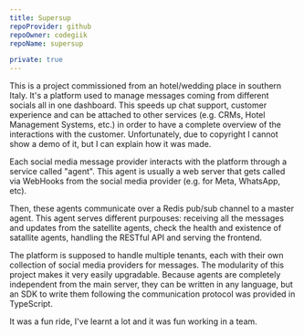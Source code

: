 ```yaml
---
title: Supersup
repoProvider: github
repoOwner: codegiik
repoName: supersup

private: true
---
```


This is a project commissioned from an hotel/wedding place in southern Italy. It's a platform
used to manage messages coming from different socials all in one dashboard. This speeds up
chat support, customer experience and can be attached to other services (e.g. CRMs, Hotel Management Systems, etc.)
in order to have a complete overview of the interactions with the customer. Unfortunately, due to
copyright I cannot show a demo of it, but I can explain how it was made.

Each social media message provider interacts with the platform through a service called "agent". This agent
is usually a web server that gets called via WebHooks from the social media provider (e.g. for Meta, WhatsApp, etc).

Then, these agents communicate over a Redis pub/sub channel to a master agent. This agent serves different purpouses:
receiving all the messages and updates from the satellite agents, check the health and existence of satallite agents,
handling the RESTful API and serving the frontend.

The platform is supposed to handle multiple tenants, each with their own collection of social media providers for
messages. The modularity of this project makes it very easily upgradable. Because agents are completely independent
from the main server, they can be written in any language, but an SDK to write them following the communication protocol
was provided in TypeScript.

It was a fun ride, I've learnt a lot and it was fun working in a team.

